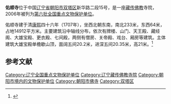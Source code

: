 {{coord|41|34|28|N|120|27|20|E|scale:10000|display=title}}
{{文物保护单位
| 级别 = 全国
| 名称 = 佑顺寺
| 图片 = [[File:Youshun_Temple_22_2015-09.JPG|260px]]<br><small>天王殿，2015年9月</small> 
| 所在 = [[辽宁省|辽宁省]][[朝阳市|朝阳市]][[双塔区|双塔区]]
| 分类 = 古建筑
| 时代 = 清
| 编号 = 6-500
| 登录 = 2006年5月25日
}}
'''佑顺寺'''位于中国[[辽宁省|辽宁省]][[朝阳市|朝阳市]][[双塔区|双塔区]]新华路二段15号，是一座[[藏传佛教|藏传佛教]]寺院，2006年被列为[[第六批全国重点文物保护单位|第六批全国重点文物保护单位]]。

佑顺寺建于清[[康熙|康熙]]四十六年（1707年），坐西北朝东南，南北233米，东西64米，占地14912平方米。主要建筑沿中轴线分布，依次有牌楼、山门、天王殿、藏经阁、大雄宝殿、更衣殿、七间殿，两侧有僧房、关帝殿、戏台、厢房等建筑。主体建筑大雄宝殿单檐歇山顶，面阔五间20.2米，进深五间20.35米，高21米。<ref>{{Cite book |author=国家文物局编 |title=全国重点文物保护单位（第六批）·第Ⅳ卷 |publisher=文物出版社 |year=2008 |isbn=978-7-5010-2446-9 |pages=599 }}</ref>

==参考文献==

{{Reflist|2}}

{{辽宁全国重点文物保护单位}}

{{DEFAULTSORT:Y}}
[[Category:辽宁全国重点文物保护单位|Category:辽宁全国重点文物保护单位]]
[[Category:辽宁藏传佛教寺院|Category:辽宁藏传佛教寺院]]
[[Category:朝阳市境内的文物保护单位|Category:朝阳市境内的文物保护单位]]
[[Category:朝阳市佛寺|Category:朝阳市佛寺]]
[[Category:双塔区|Category:双塔区]]